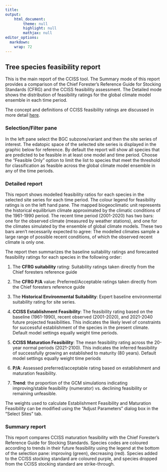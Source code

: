 ```yaml
---
title: 
output: 
    html_document:
        theme: null
        highlight: null
        mathjax: null
editor_options: 
  markdown: 
    wrap: 72
---
```


## Tree species feasibility report

This is the main report of the CCISS tool. The Summary mode of this
report provides a comparison of the Chief Forester's Reference Guide for
Stocking Standards (CFRG) and the CCISS feasibility assessment. The
Detailed mode shows the distribution of feasibility ratings for the
global climate model ensemble in each time period.

The concept and definitions of CCISS feasibility ratings are discussed
in more detail <a href="3c_FeasibilityRatings.html">here</a>.

### Selection/Filter pane

In the left pane select the BGC subzone/variant and then the site series of
interest. The edatopic space of the selected site series is displayed in
the graphic below for reference. By default the report will show all
species that are predicted to be feasible in at least one model and time
period. Choose the "Feasible Only" option to limit the list to species
that meet the threshold for classification as feasible across the global
climate model ensemble in any of the time periods.

### Detailed report

This report shows modelled feasibility ratios for each species in the
selected site series for each time period. The colour legend for
feasibility ratings is on the left hand pane. The mapped biogeoclimatic
unit represents the historical equilibrium climate approximated by the
climatic conditions of the 1961-1990 period. The recent time period
(2001-2020) has two bars: one for the observed climate (measured by
weather stations), and one for the climates simulated by the ensemble of
global climate models. These two bars aren't necessarily expected to
agree: The modelled climates sample a large range of possible recent
conditions, of which the observed recent climate is only one.

The report then summarizes the baseline suitability ratings and
forecasted feasibility ratings for each species in the following order:

1.  The **CFRG suitability** rating: Suitability ratings taken directly
    from the Chief foresters reference guide

2.  The **CFRG P/A** value: Preferred/Acceptable ratings taken directly
    from the Chief foresters reference guide

3.  The **Historical Environmental Suitability**: Expert baseline
    environmental suitability rating for site series.

4.  **CCISS Establishment Feasibility**: The feasibility rating based on
    the baseline (1961-1990), recent observed (2001-2020), and 2021-2040
    future projected feasibilities. This indicates the likely level of
    constraints for successful establishment of the species in the
    present climate. Default model settings equally weight time periods.

5.  **CCISS Maturation Feasibility**: The mean feasibility rating across
    the 20-year normal periods (2021-2100). This indicates the inferred
    feasibility of successfully growing an established to maturity (80
    years). Default model settings equally weight time periods

6.  **P/A**: Assessed preferred/acceptable rating based on establishment
    and maturation feasibility.

7.  **Trend**: the proportion of the GCM simulations indicating
    improving/stable feasibility (numerator) vs. declining feasibility
    or remaining unfeasible.

The weights used to calculate Establishment Feasibility and Maturation
Feasibility can be modified using the "Adjust Parameters" dialog box in
the "Select Sites" tab.

### Summary report

This report compares CCISS maturation feasibility with the Chief
Forester's Reference Guide for Stocking Standards. Species codes are
coloured according to trends in their future feasibility using the
legend at the bottom of the selection pane: improving (green),
decreasing (red). Species added to the CCISS stocking standard are
coloured purple, and species dropped from the CCISS stocking standard
are strike-through.
